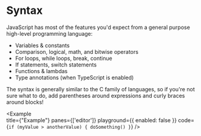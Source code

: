 # Syntax

JavaScript has most of the features you'd expect from a general purpose high-level programming language:

- Variables & constants
- Comparison, logical, math, and bitwise operators
- For loops, while loops, break, continue
- If statements, switch statements
- Functions & lambdas
- Type annotations (when TypeScript is enabled)

The syntax is generally similar to the C family of languages, so if you're not sure what to do, add parentheses around expressions and curly braces around blocks!

<Example   
  title={"Example"}
  panes={['editor']}
  playground={{ enabled: false }}
  code={`if (myValue > anotherValue) {
  doSomething()
}`}
/>
